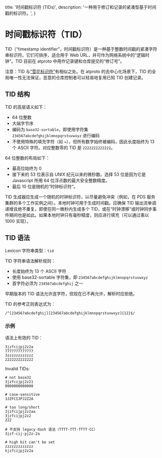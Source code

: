   title: '时间戳标识符 (TIDs)',
  description:
    '一种用于修订和记录的紧凑型基于时间戳的标识符。',
}

# 时间戳标识符（TID）

TID（“timestamp identifier”，时间戳标识符）是一种基于整数时间戳的紧凑字符串标识符。它们可排序，适合用于 Web URL，并可作为网络系统中的“逻辑时钟”。TID 目前在 atproto 中用作记录键和仓库提交的“修订号”。

注意：TID 与[“雪花标识符”](https://en.wikipedia.org/wiki/Snowflake_ID)有相似之处。在 atproto 的去中心化场景下，TID 的全局唯一性无法保证，恶意的仓库控制者可以轻易地复用已知 TID 创建记录。

## TID 结构

TID 的高层语义如下：

- 64 位整数
- 大端字节序
- 编码为 `base32-sortable`，即使用字符集 `234567abcdefghijklmnopqrstuvwxyz` 进行编码
- 不使用特殊的填充字符（如 `=`），但所有数字始终被编码，因此长度始终为 13 个 ASCII 字符。对应整数零的 TID 是 `2222222222222`。

64 位整数的布局如下：

- 最高位始终为 0
- 接下来的 53 位表示自 UNIX 纪元以来的微秒数。选择 53 位是因为它是 Javascript 所用 64 位浮点数的最大安全整数精度。
- 最后 10 位是随机的“时钟标识符”。

TID 生成器应生成一个随机的时钟标识符，以尽量避免冲突（例如，在 PDS 服务集群的多个工作实例之间）。本地时钟可用于生成时间戳。应确保 TID 输出流单调递增且绝不重复，即使在同一微秒内生成多个 TID，或在“时钟漂移”或时钟同步事件期间也是如此。如果本地时钟只有毫秒精度，则应进行填充（可以通过乘以 1000 实现）。

## TID 语法

Lexicon 字符串类型：`tid`

TID 字符串语法解析规则：

- 长度始终为 13 个 ASCII 字符
- 使用 base32-sortable 字符集，即 `234567abcdefghijklmnopqrstuvwxyz`
- 首字符必须为 `234567abcdefghij` 之一

早期版本的 TID 语法允许连字符，但现在已不再允许，解析时应拒绝。

TID 的参考正则表达式为：

```
/^[234567abcdefghij][234567abcdefghijklmnopqrstuvwxyz]{12}$/
```

### 示例

语法上有效的 TID：

```
3jzfcijpj2z2a
7777777777777
3zzzzzzzzzzzz
2222222222222
```

Invalid TIDs:

```
# not base32
3jzfcijpj2z21
0000000000000

# case-sensitive
3JZFCIJPJ2Z2A

# too long/short
3jzfcijpj2z2aa
3jzfcijpj2z2
222

# 不支持 legacy dash 语法（TTTT-TTT-TTTT-CC）
3jzf-cij-pj2z-2a

# high bit can't be set
zzzzzzzzzzzzz
kjzfcijpj2z2a
```

